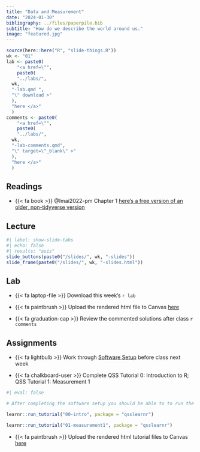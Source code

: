 ```yaml
---
title: "Data and Measurement"
date: "2024-01-30"
bibliography: ../files/paperpile.bib
subtitle: "How do we describe the world around us."
image: "featured.jpg"
---
```


```r
source(here::here("R", "slide-things.R"))
wk <- "01"
lab <- paste0(
    "<a href=\"",
    paste0(
    "../labs/",
  wk,
  "-lab.qmd ",
  "\" download >"
  ),
  "here </a>"
  )
comments <- paste0(
    "<a href=\"",
    paste0(
    "../labs/",
  wk,
  "-lab-comments.qmd",
  "\" target=\"_blank\" >"
  ),
  "here </a>"
  )
```



## Readings

-   {{< fa book >}} @Imai2022-pm Chapter 1 [here's a free version of an older, non-tidyverse version](files/readings/QSS_ch01_and_ch03.pdf)



## Lecture


```r
#| label: show-slide-tabs
#| echo: false
#| results: "asis"
slide_buttons(paste0("/slides/", wk, "-slides"))
slide_frame(paste0("/slides/", wk, "-slides.html"))

```



## Lab


-   {{< fa laptop-file >}} Download this week's `r lab`

- {{< fa paintbrush >}} Upload the rendered html file to Canvas [here](https://canvas.brown.edu/courses/1094972/assignments) 
- {{< fa graduation-cap >}} Review the commented solutions after class `r comments`


## Assignments

- {{< fa lightbulb >}} Work through [Software Setup](../resources/00-software-setup.qmd) before class next week

- {{< fa chalkboard-user >}} Complete QSS Tutorial 0: Introduction to R; QSS Tutorial 1: Measurement 1

```r
#| eval: false

# After completing the software setup you should be able to to run the following to launch the tutorials

learnr::run_tutorial("00-intro", package = "qsslearnr")

learnr::run_tutorial("01-measurement1", package = "qsslearnr")

```

- {{< fa paintbrush >}} Upload the rendered html tutorial files to Canvas [here](https://canvas.brown.edu/courses/1094972/assignments) 


